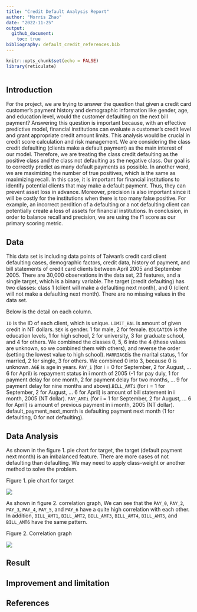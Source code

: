 ```yaml
---
title: "Credit Default Analysis Report"
author: "Morris Zhao"
date: "2022-11-25"
output:
  github_document:
    toc: true
bibliography: default_credit_references.bib
---
```


```r
knitr::opts_chunk$set(echo = FALSE)
library(reticulate)
```

```python

```

## Introduction

For the project, we are trying to answer the question that given a credit card customer's payment history and demographic information like gender, age, and education level, would the customer defaulting on the next bill payment? Answering this question is important because, with an effective predictive model, financial institutions can evaluate a customer's credit level and grant appropriate credit amount limits. This analysis would be crucial in credit score calculation and risk management. We are considering the class credit defaulting (clients make a default payment) as the main interest of our model. Therefore, we are treating the class credit defaulting as the positive class and the class not defaulting as the negative class. Our goal is to correctly predict as many default payments as possible. In another word, we are maximizing the number of true positives, which is the same as maximizing recall. In this case, it is important for financial institutions to identify potential clients that may make a default payment. Thus, they can prevent asset loss in advance. Moreover, precision is also important since it will be costly for the institutions when there is too many false positive. For example, an incorrect perdition of a defaulting or a not defaulting client can potentially create a loss of assets for financial institutions. In conclusion, in order to balance recall and precision, we are using the f1 score as our primary scoring metric.

## Data

This data set is including data points of Taiwan's credit card client defaulting cases, demographic factors, credit data, history of payment, and bill statements of credit card clients between April 2005 and September 2005. There are 30,000 observations in the data set, 23 features, and a single target, which is a binary variable. The target (credit defaulting) has two classes: class 1 (client will make a defaulting next month), and 0 (client will not make a defaulting next month). There are no missing values in the data set.

Below is the detail on each column.

`ID` is the ID of each client, which is unique. `LIMIT_BAL` is amount of given credit in NT dollars. `SEX` is gender. 1 for male, 2 for female. `EDUCATION` is the education levels, 1 for high school, 2 for university, 3 for graduate school, and 4 for others. We combined the classes 0, 5, 6 into the 4 (these values are unknown, so we combined them with others), and reverse the order (setting the lowest value to high school). `MARRIAGE`is the marital status, 1 for married, 2 for single, 3 for others. We combined 0 into 3, because 0 is unknown. `AGE` is age in years. `PAY_i` (for i = 0 for September, 2 for August, ... 6 for April) is repayment status in i month of 2005 (-1 for pay duly, 1 for payment delay for one month, 2 for payment delay for two months, ... 9 for payment delay for nine months and above).`BILL_AMTi` (for i = 1 for September, 2 for August, ... 6 for April) is amount of bill statement in i month, 2005 (NT dollar). `PAY_AMTi` (for i = 1 for September, 2 for August, ... 6 for April) is amount of previous payment in i month, 2005 (NT dollar). default_payment_next_month is defaulting payment next month (1 for defaulting, 0 for not defaulting).

## Data Analysis

As shown in the figure 1. pie chart for target, the target (default payment next month) is an imbalanced feature. There are more cases of not defaulting than defaulting. We may need to apply class-weight or another method to solve the problem.

Figure 1. pie chart for target

![](../results//eda/images/target_proportion.jpg)

As shown in figure 2. correlation graph, We can see that the `PAY_0`, `PAY_2`, `PAY_3`, `PAY_4`, `PAY_5`, and `PAY_6` have a quite high correlation with each other. In addition, `BILL_AMT1`, `BILL_AMT2`, `BILL_AMT3`, `BILL_AMT4`, `BILL_AMT5`, and `BILL_AMT6` have the same pattern.

Figure 2. Correlation graph

![](../results//eda/images/corr_plot.png)

## Result

## Improvement and limitation

## References
